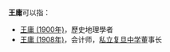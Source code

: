 '''王庸'''可以指：
* [[王庸_(1900年)|王庸 (1900年)]]，歷史地理學者
* [[王庸_(1908年)|王庸 (1908年)]]，会计师，[[私立复旦中学|私立复旦中学]]董事长

{{disambig}}
